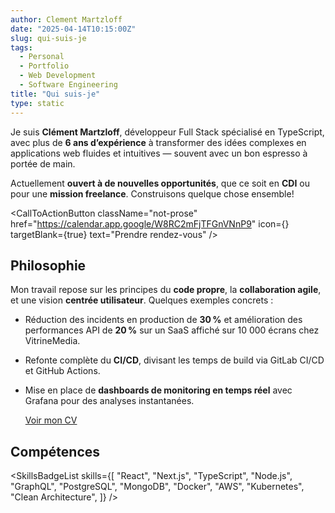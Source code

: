 ```yaml
---
author: Clement Martzloff
date: "2025-04-14T10:15:00Z"
slug: qui-suis-je
tags:
  - Personal
  - Portfolio
  - Web Development
  - Software Engineering
title: "Qui suis-je"
type: static
---
```


Je suis **Clément Martzloff**, développeur Full Stack spécialisé en TypeScript, avec plus de **6 ans d’expérience** à transformer des idées complexes en applications web fluides et intuitives — souvent avec un bon espresso à portée de main.

Actuellement **ouvert à de nouvelles opportunités**, que ce soit en **CDI** ou pour une **mission freelance**. Construisons quelque chose ensemble!

<CallToActionButton
  className="not-prose"
  href="https://calendar.app.google/W8RC2mFjTFGnVNnP9"
  icon={<FaCalendar />}
  targetBlank={true}
  text="Prendre rendez-vous"
/>

## Philosophie

Mon travail repose sur les principes du **code propre**, la **collaboration agile**, et une vision **centrée utilisateur**. Quelques exemples concrets :

- Réduction des incidents en production de **30 %** et amélioration des performances API de **20 %** sur un SaaS affiché sur 10 000 écrans chez VitrineMedia.
- Refonte complète du **CI/CD**, divisant les temps de build via GitLab CI/CD et GitHub Actions.
- Mise en place de **dashboards de monitoring en temps réel** avec Grafana pour des analyses instantanées.

  <a href="/resume.pdf" target="_blank">
    Voir mon CV
  </a>

## Compétences

<SkillsBadgeList
  skills={[
    "React",
    "Next.js",
    "TypeScript",
    "Node.js",
    "GraphQL",
    "PostgreSQL",
    "MongoDB",
    "Docker",
    "AWS",
    "Kubernetes",
    "Clean Architecture",
  ]}
/>
